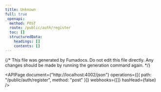 ```yaml
---
title: Unknown
full: true
_openapi:
  method: POST
  route: /public/auth/register
  toc: []
  structuredData:
    headings: []
    contents: []
---
```


{/* This file was generated by Fumadocs. Do not edit this file directly. Any changes should be made by running the generation command again. */}

<APIPage
	document={"http://localhost:4002/json"}
	operations={[{ path: "/public/auth/register", method: "post" }]}
	webhooks={[]}
	hasHead={false}
/>
